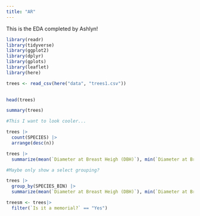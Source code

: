 ```yaml
---
title: "AR"
---
```




This is the EDA completed by Ashlyn!

```r
library(readr)
library(tidyverse)
library(ggplot2)
library(dplyr)
library(gplots)
library(leaflet)
library(here)

```





```r
trees <- read_csv(here("data", "trees1.csv"))
  
```


```r
head(trees)
```


```r
summary(trees)
```

```r

#This I want to look cooler...

trees |>
  count(SPECIES) |>
  arrange(desc(n)) 
```

```r
trees |>
  summarize(mean(`Diameter at Breast Heigh (DBH)`), min(`Diameter at Breast Heigh (DBH)`), max(`Diameter at Breast Heigh (DBH)`))
```

```r

#Maybe only show a select grouping?

trees |>
  group_by(SPECIES_BIN) |>
  summarize(mean(`Diameter at Breast Heigh (DBH)`), min(`Diameter at Breast Heigh (DBH)`), max(`Diameter at Breast Heigh (DBH)`))
```





```r
treesm <- trees|>
  filter(`Is it a memorial?` == "Yes")
```


